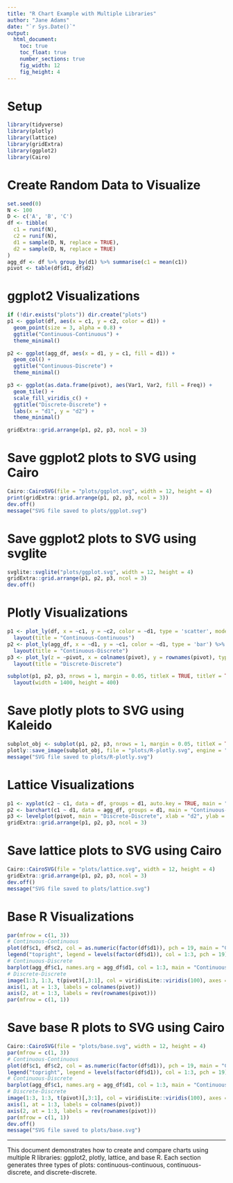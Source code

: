 ```yaml
---
title: "R Chart Example with Multiple Libraries"
author: "Jane Adams"
date: "`r Sys.Date()`"
output:
  html_document:
    toc: true
    toc_float: true
    number_sections: true
    fig_width: 12
    fig_height: 4
---
```


# Setup

```r
library(tidyverse)
library(plotly)
library(lattice)
library(gridExtra)
library(ggplot2)
library(Cairo)
```

# Create Random Data to Visualize

```r
set.seed(0)
N <- 100
D <- c('A', 'B', 'C')
df <- tibble(
  c1 = runif(N),
  c2 = runif(N),
  d1 = sample(D, N, replace = TRUE),
  d2 = sample(D, N, replace = TRUE)
)
agg_df <- df %>% group_by(d1) %>% summarise(c1 = mean(c1))
pivot <- table(df$d1, df$d2)
```

# ggplot2 Visualizations

```r
if (!dir.exists("plots")) dir.create("plots")
p1 <- ggplot(df, aes(x = c1, y = c2, color = d1)) +
  geom_point(size = 3, alpha = 0.8) +
  ggtitle("Continuous-Continuous") +
  theme_minimal()

p2 <- ggplot(agg_df, aes(x = d1, y = c1, fill = d1)) +
  geom_col() +
  ggtitle("Continuous-Discrete") +
  theme_minimal()

p3 <- ggplot(as.data.frame(pivot), aes(Var1, Var2, fill = Freq)) +
  geom_tile() +
  scale_fill_viridis_c() +
  ggtitle("Discrete-Discrete") +
  labs(x = "d1", y = "d2") +
  theme_minimal()

gridExtra::grid.arrange(p1, p2, p3, ncol = 3)
```

# Save ggplot2 plots to SVG using Cairo
```r
Cairo::CairoSVG(file = "plots/ggplot.svg", width = 12, height = 4)
print(gridExtra::grid.arrange(p1, p2, p3, ncol = 3))
dev.off()
message("SVG file saved to plots/ggplot.svg")
```

# Save ggplot2 plots to SVG using svglite
```r
svglite::svglite("plots/ggplot.svg", width = 12, height = 4)
gridExtra::grid.arrange(p1, p2, p3, ncol = 3)
dev.off()
```

# Plotly Visualizations

```r
p1 <- plot_ly(df, x = ~c1, y = ~c2, color = ~d1, type = 'scatter', mode = 'markers') %>%
  layout(title = "Continuous-Continuous")
p2 <- plot_ly(agg_df, x = ~d1, y = ~c1, color = ~d1, type = 'bar') %>%
  layout(title = "Continuous-Discrete")
p3 <- plot_ly(z = ~pivot, x = colnames(pivot), y = rownames(pivot), type = "heatmap", colors = "viridis") %>%
  layout(title = "Discrete-Discrete")

subplot(p1, p2, p3, nrows = 1, margin = 0.05, titleX = TRUE, titleY = TRUE) %>%
  layout(width = 1400, height = 400)
```

# Save plotly plots to SVG using Kaleido
```r
subplot_obj <- subplot(p1, p2, p3, nrows = 1, margin = 0.05, titleX = TRUE, titleY = TRUE)
plotly::save_image(subplot_obj, file = "plots/R-plotly.svg", engine = "kaleido")
message("SVG file saved to plots/R-plotly.svg")
```

# Lattice Visualizations

```r
p1 <- xyplot(c2 ~ c1, data = df, groups = d1, auto.key = TRUE, main = "Continuous-Continuous")
p2 <- barchart(c1 ~ d1, data = agg_df, groups = d1, main = "Continuous-Discrete")
p3 <- levelplot(pivot, main = "Discrete-Discrete", xlab = "d2", ylab = "d1", col.regions = viridisLite::viridis(100))
gridExtra::grid.arrange(p1, p2, p3, ncol = 3)
```

# Save lattice plots to SVG using Cairo
```r
Cairo::CairoSVG(file = "plots/lattice.svg", width = 12, height = 4)
gridExtra::grid.arrange(p1, p2, p3, ncol = 3)
dev.off()
message("SVG file saved to plots/lattice.svg")
```

# Base R Visualizations

```r
par(mfrow = c(1, 3))
# Continuous-Continuous
plot(df$c1, df$c2, col = as.numeric(factor(df$d1)), pch = 19, main = "Continuous-Continuous", xlab = "c1", ylab = "c2")
legend("topright", legend = levels(factor(df$d1)), col = 1:3, pch = 19)
# Continuous-Discrete
barplot(agg_df$c1, names.arg = agg_df$d1, col = 1:3, main = "Continuous-Discrete", ylab = "mean(c1)")
# Discrete-Discrete
image(1:3, 1:3, t(pivot)[,3:1], col = viridisLite::viridis(100), axes = FALSE, main = "Discrete-Discrete", xlab = "d2", ylab = "d1")
axis(1, at = 1:3, labels = colnames(pivot))
axis(2, at = 1:3, labels = rev(rownames(pivot)))
par(mfrow = c(1, 1))
```

# Save base R plots to SVG using Cairo
```r
Cairo::CairoSVG(file = "plots/base.svg", width = 12, height = 4)
par(mfrow = c(1, 3))
# Continuous-Continuous
plot(df$c1, df$c2, col = as.numeric(factor(df$d1)), pch = 19, main = "Continuous-Continuous", xlab = "c1", ylab = "c2")
legend("topright", legend = levels(factor(df$d1)), col = 1:3, pch = 19)
# Continuous-Discrete
barplot(agg_df$c1, names.arg = agg_df$d1, col = 1:3, main = "Continuous-Discrete", ylab = "mean(c1)")
# Discrete-Discrete
image(1:3, 1:3, t(pivot)[,3:1], col = viridisLite::viridis(100), axes = FALSE, main = "Discrete-Discrete", xlab = "d2", ylab = "d1")
axis(1, at = 1:3, labels = colnames(pivot))
axis(2, at = 1:3, labels = rev(rownames(pivot)))
par(mfrow = c(1, 1))
dev.off()
message("SVG file saved to plots/base.svg")
```

---

This document demonstrates how to create and compare charts using multiple R libraries: ggplot2, plotly, lattice, and base R. Each section generates three types of plots: continuous-continuous, continuous-discrete, and discrete-discrete.
